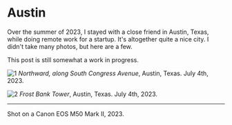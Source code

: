 # Austin

Over the summer of 2023, I stayed with a close friend in Austin, Texas, while doing remote work for a startup. It's altogether quite a nice city. I didn't take many photos, but here are a few.

This post is still somewhat a work in progress.

![1](/photos/austin/IMG_1.jpg)
_Northward, along South Congress Avenue_, Austin, Texas. July 4th, 2023.

![2](/photos/austin/IMG_2.jpg)
_Frost Bank Tower_, Austin, Texas. July 4th, 2023.

---

Shot on a Canon EOS M50 Mark II, 2023.
